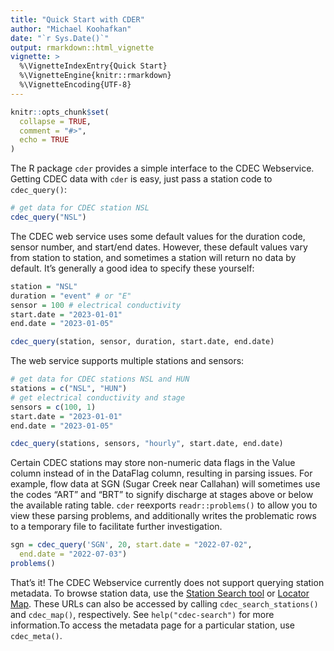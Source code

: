 ```yaml
---
title: "Quick Start with CDER"
author: "Michael Koohafkan"
date: "`r Sys.Date()`"
output: rmarkdown::html_vignette
vignette: >
  %\VignetteIndexEntry{Quick Start}
  %\VignetteEngine{knitr::rmarkdown}
  %\VignetteEncoding{UTF-8}
---
```



```r
knitr::opts_chunk$set(
  collapse = TRUE,
  comment = "#>",
  echo = TRUE
)
```

The R package `cder` provides a simple interface to the CDEC
Webservice. Getting CDEC data with `cder` is easy, just pass a 
station code to `cdec_query()`:

```r
# get data for CDEC station NSL
cdec_query("NSL")
```

The CDEC web service uses some default values for the duration code,
sensor number, and start/end dates. However, these default values vary
from station to station, and sometimes a station will return no data by
default. It's generally a good idea to specify these yourself:

```r
station = "NSL"
duration = "event" # or "E"
sensor = 100 # electrical conductivity
start.date = "2023-01-01"
end.date = "2023-01-05"

cdec_query(station, sensor, duration, start.date, end.date)
```

The web service supports multiple stations and sensors:

```r
# get data for CDEC stations NSL and HUN
stations = c("NSL", "HUN")
# get electrical conductivity and stage
sensors = c(100, 1)
start.date = "2023-01-01"
end.date = "2023-01-05"

cdec_query(stations, sensors, "hourly", start.date, end.date)
```

Certain CDEC stations may store non-numeric data flags in the Value
column instead of in the DataFlag column, resulting in parsing issues.
For example, flow data at SGN (Sugar Creek near Callahan) will
sometimes use the codes "ART" and "BRT" to signify discharge at stages
above or below the available rating table. `cder` reexports 
`readr::problems()` to allow you to view these parsing problems, and
additionally writes the problematic rows to a temporary file to
facilitate further investigation.

```r
sgn = cdec_query('SGN', 20, start.date = "2022-07-02",
  end.date = "2022-07-03")
problems()
```

That's it! The CDEC Webservice currently does not support querying 
station metadata. To browse station data, use the 
[Station Search tool](`r stations_url`)
or [Locator Map](`r map_url`). These
URLs can also be accessed by calling `cdec_search_stations()` and 
`cdec_map()`, respectively. See `help("cdec-search")` for more 
information.To access the metadata page for a particular station, use
`cdec_meta()`.
